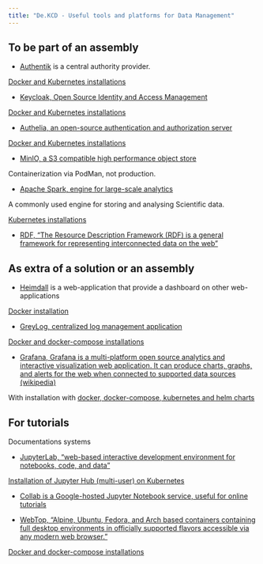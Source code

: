 ```yaml
---
title: "De.KCD - Useful tools and platforms for Data Management"
---
```


## To be part of an assembly

* [Authentik](https://goauthentik.io/) is a central authority provider.

[Docker and Kubernetes installations](https://docs.goauthentik.io/docs/installation/)

* [Keycloak, Open Source Identity and Access Management](https://www.keycloak.org/)

[Docker and Kubernetes installations](https://www.keycloak.org/guides#getting-started)

* [Authelia, an open-source authentication and authorization server](https://www.authelia.com/)

[Docker and Kubernetes installations](https://www.authelia.com/integration/deployment/introduction/)

* [MinIO, a S3 compatible high performance object store](https://github.com/minio/minio)

Containerization via PodMan, not production.

* [Apache Spark, engine for large-scale analytics](https://spark.apache.org/)

A commonly used engine for storing and analysing Scientific data.

[Kubernetes installations](https://spark.apache.org/docs/latest/running-on-kubernetes.html)

* [RDF, "The Resource Description Framework (RDF) is a general framework for representing interconnected data on the web"](https://www.w3.org/RDF/)

## As extra of a solution or an assembly

* [Heimdall](https://heimdall.site/) is a web-application that provide a dashboard on other web-applications

[Docker installation](https://hub.docker.com/r/linuxserver/heimdall/)

* [GreyLog, centralized log management application](https://graylog.org/)

[Docker and docker-compose installations](https://graylog.org/downloads/)

* [Grafana, Grafana is a multi-platform open source analytics and interactive visualization web application. It can produce charts, graphs, and alerts for the web when connected to supported data sources (wikipedia)](https://grafana.com/)

With installation with [docker, docker-compose, kubernetes and helm charts](https://grafana.com/docs/grafana/latest/setup-grafana/installation/)

## For tutorials

Documentations systems

* [JupyterLab, "web-based interactive development environment for notebooks, code, and data"](https://jupyter.org/)

[Installation of Jupyter Hub (multi-user) on Kubernetes](https://z2jh.jupyter.org/en/stable/)

* [Collab is a Google-hosted Jupyter Notebook service, useful for online tutorials](https://colab.google/)

* [WebTop, "Alpine, Ubuntu, Fedora, and Arch based containers containing full desktop environments in officially supported flavors accessible via any modern web browser."](https://github.com/linuxserver/docker-webtop)

[Docker and docker-compose installations](https://github.com/linuxserver/docker-webtop?tab=readme-ov-file#usage)

